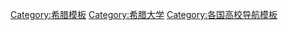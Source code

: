 {{Navbox
|name   = 希腊大学
| state = {{{state|autocollapse}}}
|title  = {{flagicon|Greece}} [[希腊大学列表|希腊大学]]
|listclass = hlist
|image = [[File:Attica 06-13 Athens 30 University.jpg|200px]]

|group1 = [[阿提卡]]
|list1  =
* [[雅典农业大学]]
* [[Athens School of Fine Arts]]
* [[雅典经济和商业大学]]
* [[Harokopio University|Harokopio]]
* [[雅典大学]]
* [[国立雅典理工大学]] 
* [[派迪昂大學]]
* [[University of Piraeus]]

|group2 = [[中希腊]]
|list2  =
* [[中希腊大学]] (解散)

|group3 = [[中马其顿]]
|list3  =
* [[塞萨洛尼基亚里士多德大学]]
* [[International Hellenic University]]
* [[马其顿大学]]

|group4 = [[克里特]]
|list4  =
* [[克里特理工大学]]
* [[克里特大学]]

|group5 = [[东马其顿-色雷斯]]
|list5  =
* [[Democritus University of Thrace]]

|group6 = [[伊庇鲁斯 (大区)]]
|list6  =
* [[约阿尼纳大学]]

|group7 = [[伊奥尼亚群岛]]
|list7  =
* [[爱奥尼亚大学]]

|group8 = [[北爱琴]]和[[南爱琴]]
|list8  =
* [[爱琴大学]]

|group9 = [[伯罗奔尼撒 (大区)]]
|list9 =
* [[伯罗奔尼撒大学]]

|group10 = [[色萨利]]
|list10  =
* [[色萨利大学]]

|group11 = [[西希腊]]
|list11  =
* [[Hellenic Open University]]
* [[University of Patras]]
* [[西希腊大学]] (解散)

|group12 = [[西马其顿]]
|list12  =
* [[西马其顿大学]]

|belowclass = hlist
|below = 
* {{icon|category}} '''[[:Category:希腊大学|Category]]'''
* {{icon|commons}} [[commons:Category:希腊大学|'''Commons''']]
* {{icon|list}} '''[[希腊大学列表|List]]'''

}}<noinclude>
{{collapsible option}}
[[Category:希腊模板]]
[[Category:希腊大学]]
[[Category:各国高校导航模板]]
</noinclude>